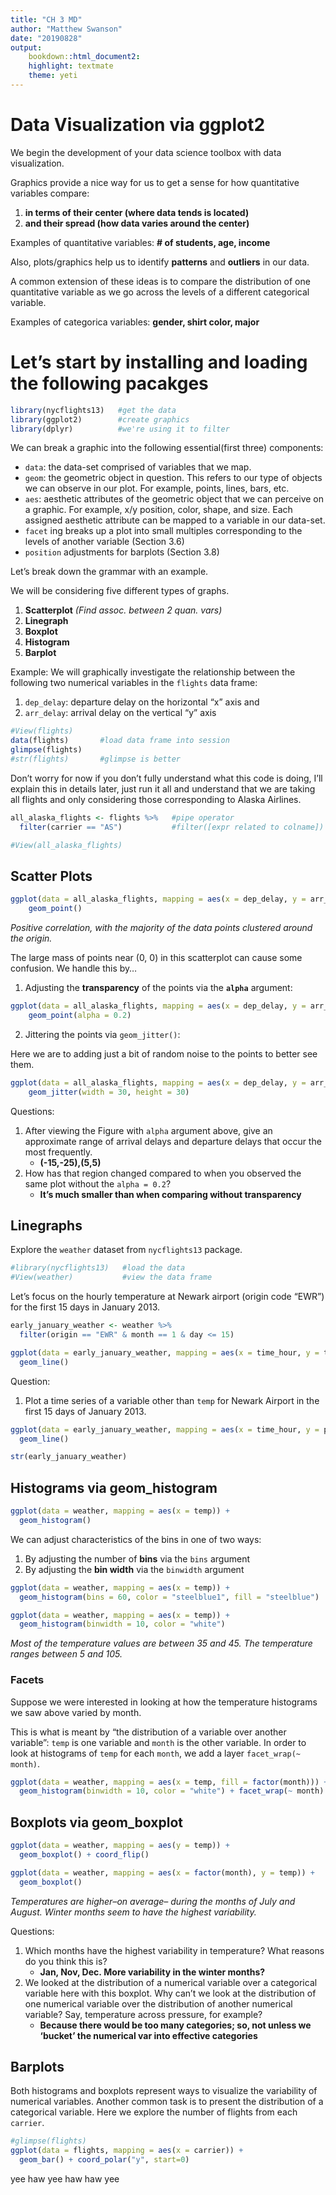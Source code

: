 ```yaml
---
title: "CH 3 MD"
author: "Matthew Swanson"
date: "20190828"
output:
    bookdown::html_document2:
    highlight: textmate
    theme: yeti
---
```


# Data Visualization via ggplot2

We begin the development of your data science toolbox with data visualization.

Graphics provide a nice way for us to get a sense for how quantitative variables compare:

1. **in terms of their center (where data tends is located)**
2. **and their spread (how data varies around the center)**

Examples of quantitative variables: **# of students, age, income**

Also, plots/graphics help us to identify **patterns** and **outliers** in our data.

A common extension of these ideas is to compare the distribution of one quantitative variable as we go across the levels of a different categorical variable.

Examples of categorica variables: **gender, shirt color, major**


# Let’s start by installing and loading the following pacakges

```r
library(nycflights13)   #get the data
library(ggplot2)        #create graphics
library(dplyr)          #we're using it to filter
```

We can break a graphic into the following essential(first three) components:

* `data`: the data-set comprised of variables that we map.
* `geom`: the geometric object in question. This refers to our type of objects we can observe in our plot. For example, points, lines, bars, etc.
* `aes`: aesthetic attributes of the geometric object that we can perceive on a graphic. For example, x/y position, color, shape, and size. Each assigned aesthetic attribute can be mapped to a variable in our data-set.
* `facet` ing breaks up a plot into small multiples corresponding to the levels of another variable (Section 3.6)
* `position` adjustments for barplots (Section 3.8)

Let’s break down the grammar with an example.

We will be considering five different types of graphs.

1. **Scatterplot** *(Find assoc. between 2 quan. vars)*
2. **Linegraph**
3. **Boxplot**
4. **Histogram**
5. **Barplot**

Example: We will graphically investigate the relationship between the following two numerical variables in the `flights` data frame:

1. `dep_delay`: departure delay on the horizontal “x” axis and
2. `arr_delay`: arrival delay on the vertical “y” axis

```r
#View(flights)
data(flights)       #load data frame into session
glimpse(flights)
#str(flights)       #glimpse is better
```

Don’t worry for now if you don’t fully understand what this code is doing, I’ll explain this in details later, just run it all and understand that we are taking all flights and only considering those corresponding to Alaska Airlines.

```r
all_alaska_flights <- flights %>%   #pipe operator
  filter(carrier == "AS")           #filter([expr related to colname])
```

```r
#View(all_alaska_flights)
```

## Scatter Plots

```r
ggplot(data = all_alaska_flights, mapping = aes(x = dep_delay, y = arr_delay)) + 
    geom_point()
```

*Positive correlation, with the majority of the data points clustered around the origin.*

The large mass of points near (0, 0) in this scatterplot can cause some confusion. We handle this by...

1. Adjusting the **transparency** of the points via the **`alpha`** argument:

```r
ggplot(data = all_alaska_flights, mapping = aes(x = dep_delay, y = arr_delay)) + 
    geom_point(alpha = 0.2)
```

2. Jittering the points via `geom_jitter()`:

Here we are to adding just a bit of random noise to the points to better see them.

```r
ggplot(data = all_alaska_flights, mapping = aes(x = dep_delay, y = arr_delay)) + 
    geom_jitter(width = 30, height = 30)
```

Questions:

1. After viewing the Figure with `alpha` argument above, give an approximate range of arrival delays and departure delays that occur the most frequently.
    * **(-15,-25),(5,5)**
2.  How has that region changed compared to when you observed the same plot without the `alpha = 0.2`?
    * **It's much smaller than when comparing without transparency**

## Linegraphs

Explore the `weather` dataset from `nycflights13` package.

```r
#library(nycflights13)   #load the data
#View(weather)           #view the data frame
```


Let’s focus on the hourly temperature at Newark airport (origin code “EWR”) for the first 15 days in January 2013.

```r
early_january_weather <- weather %>% 
  filter(origin == "EWR" & month == 1 & day <= 15)
```

```r
ggplot(data = early_january_weather, mapping = aes(x = time_hour, y = temp)) +
  geom_line()
```

Question:

1. Plot a time series of a variable other than `temp` for Newark Airport in the first 15 days of January 2013.

```r
ggplot(data = early_january_weather, mapping = aes(x = time_hour, y = pressure)) +
  geom_line()
```

```r
str(early_january_weather)
```

## Histograms via geom_histogram

```r
ggplot(data = weather, mapping = aes(x = temp)) +
  geom_histogram()
```

We can adjust characteristics of the bins in one of two ways:

1. By adjusting the number of **bins** via the `bins` argument
2. By adjusting the **bin width** via the `binwidth` argument

```r
ggplot(data = weather, mapping = aes(x = temp)) +
  geom_histogram(bins = 60, color = "steelblue1", fill = "steelblue")
```

```r
ggplot(data = weather, mapping = aes(x = temp)) +
  geom_histogram(binwidth = 10, color = "white")
```

*Most of the temperature values are between 35 and 45. The temperature ranges between 5 and 105.*

### Facets

Suppose we were interested in looking at how the temperature histograms we saw above varied by month.

This is what is meant by “the distribution of a variable over another variable”: `temp` is one variable and `month` is the other variable. In order to look at histograms of `temp` for each `month`, we add a layer `facet_wrap(~ month)`.

```r
ggplot(data = weather, mapping = aes(x = temp, fill = factor(month))) +
  geom_histogram(binwidth = 10, color = "white") + facet_wrap(~ month)
```

## Boxplots via geom_boxplot

```r
ggplot(data = weather, mapping = aes(y = temp)) +
  geom_boxplot() + coord_flip()
```

```r
ggplot(data = weather, mapping = aes(x = factor(month), y = temp)) +
  geom_boxplot()
```

*Temperatures are higher--on average-- during the months of July and August. Winter months seem to have the highest variability.*

Questions:

1. Which months have the highest variability in temperature? What reasons do you think this is?
    * **Jan, Nov, Dec. More variability in the winter months?**
2. We looked at the distribution of a numerical variable over a categorical variable here with this boxplot. Why can’t we look at the distribution of one numerical variable over the distribution of another numerical variable? Say, temperature across pressure, for example?
    * **Because there would be too many categories; so, not unless we 'bucket' the numerical var into effective categories**

## Barplots

Both histograms and boxplots represent ways to visualize the variability of numerical variables. Another common task is to present the distribution of a categorical variable. Here we explore the number of flights from each `carrier`.

```r
#glimpse(flights)
ggplot(data = flights, mapping = aes(x = carrier)) +
  geom_bar() + coord_polar("y", start=0)
```

yee haw yee haw haw yee
